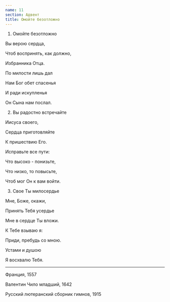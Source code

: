 ```yaml
---
name: 11
section: Адвент
title: Омойте безотложно
---
```

1. Омойте безотложно

Вы верою сердца,

Чтоб воспринять, как должно,

Избранника Отца.

По милости лишь дал

Нам Бог обет спасенья

И ради искупленья

Он Сына нам послал.


2. Вы радостно встречайте

Иисуса своего,

Сердца приготовляйте

К пришествию Его.

Исправьте все пути:

Что высоко - понизьте,

Что низко, то повысьте,

Чтоб мог Он к вам войти.


3. Свое Ты милосердье

Мне, Боже, окажи,

Принять Тебя усердье

Мне в сердце Ты вложи.

К Тебе взываю я:

Приди, пребудь со мною.

Устами и душою

Я восхвалю Тебя.

***
Франция, 1557

Валентин Чило младший, 1642

Русский лютеранский сборник гимнов, 1915